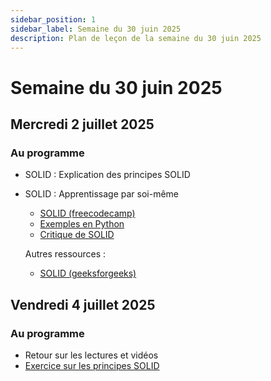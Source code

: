 ```yaml
---
sidebar_position: 1
sidebar_label: Semaine du 30 juin 2025
description: Plan de leçon de la semaine du 30 juin 2025
---
```


# Semaine du 30 juin 2025

## Mercredi 2 juillet 2025

### Au programme

- SOLID : Explication des principes SOLID
- SOLID : Apprentissage par soi-même
  - [SOLID (freecodecamp)](https://www.freecodecamp.org/news/solid-principles-explained-in-plain-english/)
  - [Exemples en Python](https://www.youtube.com/watch?v=pTB30aXS77U)
  - [Critique de SOLID](https://www.youtube.com/watch?v=TT_RLWmIsbY)

  Autres ressources :
  - [SOLID (geeksforgeeks)](https://www.geeksforgeeks.org/solid-principle-in-programming-understand-with-real-life-examples/)

## Vendredi 4 juillet 2025

### Au programme

- Retour sur les lectures et vidéos
- [Exercice sur les principes SOLID](https://github.com/archambaultv-prof/2025H-420-930-MA-SOLID)
